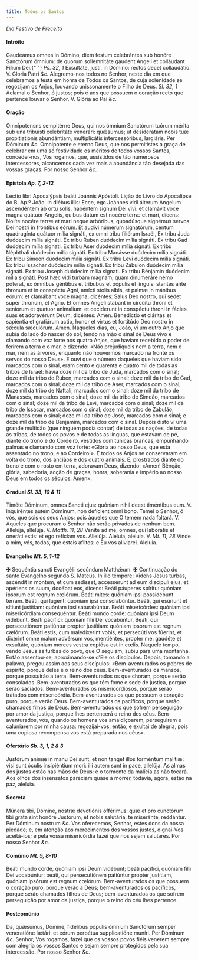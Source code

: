 ```yaml
---
title: Todos os Santos
---
```


<em>Dia Festivo de Preceito</em>

<h4 class="text-center">Intróito</h4>
<div class="grid grid-cols-2 gap-5">
  <span class="text-justify">
    Gaudeámus omnes in Dómino, diem festum celebrántes sub honóre Sanctórum
    ómnium: de quorum sollemnitáte gaudent Angeli et colláudant Fílium Dei.{" "}
    <em>Ps. 32, 1</em> Exsultáte, justi, in Dómino: rectos decet collaudátio. V.
    Gloria Patri <em>&c.</em>
  </span>
  <span class="text-justify">
    Alegremo-nos todos no Senhor, neste dia em que celebramos a festa em honra
    de Todos os Santos, de cuja solenidade se regozijam os Anjos, louvando
    unissonamente o Filho de Deus. <em>Sl. 32, 1</em> Aclamai o Senhor, ó
    justos; pois é aos que possuem o coração recto que pertence louvar o Senhor.
    V. Glória ao Pai <em>&c.</em>
  </span>
</div>

<h4 class="text-center">Oração</h4>
<div class="grid grid-cols-2 gap-5">
  <span class="text-justify">
    Omnípotensns sempitérne Deus, qui nos ómnium Sanctórum tuórum mérita sub una
    tribuísti celebritáte venerári: quǽsumus; ut desiderátam nobis tuæ
    propitiatiónis abundántiam, multiplicátis intercessóribus, largiáris. Per
    Dóminum <em>&c.</em>
  </span>
  <span class="text-justify">
    Omnipotente e eterno Deus, que nos permitistes a graça de celebrar em uma só
    festividade os méritos de todos vossos Santos, concedei-nos, Vos rogamos,
    que, assistidos de tão numerosos intercessores, alcancemos cada vez mais a
    abundância tão desejada das vossas graças. Por nosso Senhor <em>&c.</em>
  </span>
</div>

<h4 class="text-center">
  Epístola <em>Ap. 7, 2-12</em>
</h4>
<div class="grid grid-cols-2 gap-5">
  <span class="text-justify">
    Léctio libri Apocalýpsis beáti Joánnis Apóstoli.
  </span>
  <span class="text-justify">
    Lição do Livro do Apocalipse do B. Ap.º João.
  </span>
  <span class="text-justify">
    In diébus illis: Ecce, ego Joánnes vidi álterum Angelum ascendéntem ab ortu
    solis, habéntem signum Dei vivi: et clamávit voce magna quátuor Angelis,
    quibus datum est nocére terræ et mari, dicens: Nolíte nocére terræ et mari
    neque arbóribus, quoadúsque signémus servos Dei nostri in fróntibus eórum.
    Et audívi númerum signatórum, centum quadragínta quátuor mília signáti, ex
    omni tribu filiórum Israël, Ex tribu Juda duódecim mília signáti. Ex tribu
    Ruben duódecim mília signáti. Ex tribu Gad duódecim mília signati. Ex tribu
    Aser duódecim mília signáti. Ex tribu Néphthali duódecim mília signáti. Ex
    tribu Manásse duódecim mília signáti. Ex tribu Símeon duódecim mília
    signáti. Ex tribu Levi duódecim mília signáti. Ex tribu Issachar duódecim
    mília signati. Ex tribu Zábulon duódecim mília signáti. Ex tribu Joseph
    duódecim mília signati. Ex tribu Bénjamin duódecim mília signáti. Post hæc
    vidi turbam magnam, quam dinumeráre nemo póterat, ex ómnibus géntibus et
    tríbubus et pópulis et linguis: stantes ante thronum et in conspéctu Agni,
    amícti stolis albis, et palmæ in mánibus eórum: et clamábant voce magna,
    dicéntes: Salus Deo nostro, qui sedet super thronum, et Agno. Et omnes
    Angeli stabant in circúitu throni et seniorum et quatuor animalium: et
    ceciderunt in conspéctu throni in fácies suas et adoravérunt Deum, dicéntes:
    Amen. Benedíctio et cláritas et sapiéntia et gratiárum actio, honor et
    virtus et fortitúdo Deo nostro in sǽcula sæculórum. Amen.
  </span>
  <span class="text-justify">
    Naqueles dias, eu, João, vi um outro Anjo que subia do lado do nascer do
    sol, tendo na mão o sinal de Deus vivo e clamando com voz forte aos quatro
    Anjos, que haviam recebido o poder de ferirem a terra e o mar, e dizendo:
    «Não prejudiqueis nem a terra, nem o mar, nem as árvores, enquanto não
    houvermos marcado na fronte os servos do nosso Deus». E ouvi que o número
    daqueles que haviam sido marcados com o sinal, eram cento e quarenta e
    quatro mil de todas as tribos de Israel: havia doze mil da tribo de Judá,
    marcados com o sinal; doze mil da tribo de Ruben, marcados com o sinal; doze
    mil da tribo de Gad, marcados com o sinal; doze mil da tribo de Aser,
    marcados com o sinal; doze mil da tribo de Naftali, marcados com o sinal;
    doze mil da tribo de Manassés, marcados com o sinal; doze mil da tribo de
    Simeão, marcados com o sinal; doze mil da tribo de Levi, marcados com o
    sinal; doze mil da tribo de Issacar, marcados com o sinal; doze mil da tribo
    de Zabulão, marcados com o sinal; doze mil da tribo de José, marcados com o
    sinal; e doze mil da tribo de Benjamim, marcados com o sinal. Depois disto
    vi uma grande multidão (que ninguém podia contar) de todas as nações, de
    todas as tribos, de todos os povos e de todas as línguas, que estavam de pé,
    diante do trono e do Cordeiro, vestidos com túnicas brancas, empunhando
    palmas e clamando com voz forte: «Glória ao nosso Deus, que está assentado
    no trono, e ao Cordeiro!». E todos os Anjos se conservaram em volta do
    trono, dos anciãos e dos quatro animais. E, prostrados diante do trono e com
    o rosto em terra, adoravam Deus, dizendo: «Amen! Bênção, glória, sabedoria,
    acção de graças, honra, soberania e império ao nosso Deus em todos os
    séculos. Amen».
  </span>
</div>

<h4 class="text-center">
  Gradual <em>Sl. 33, 10 & 11</em>
</h4>
<div class="grid grid-cols-2 gap-5">
  <span class="text-justify">
    Timéte Dóminum, omnes Sancti ejus: quóniam nihil deest timéntibus eum. V.
    Inquiréntes autem Dóminum, non defícient omni bono.
  </span>
  <span class="text-justify">
    Temei o Senhor, ó vós, que sois os seus Anjos; pois àqueles que O temem nada
    faltará. V. Aqueles que procuram o Senhor não serão privados de nenhum bem.
  </span>
  <span class="text-justify">
    Allelúja, allelúja. V. <em>Matth. 11, 28</em> Veníte ad me, omnes, qui
    laborátis et oneráti estis: et ego refíciam vos. Allelúja.
  </span>
  <span class="text-justify">
    Aleluia, aleluia. V. <em>Mt. 11, 28</em> Vinde a mim, vós, todos, que estais
    aflitos: e Eu vos aliviarei. Aleluia.
  </span>
</div>

<h4 class="text-center">
  Evangelho <em>Mt. 5, 1-12</em>
</h4>
<div class="grid grid-cols-2 gap-5">
  <span class="text-justify">
    <span class="text-danger">&#10016;</span> Sequéntia sancti Evangélii
    secúndum Matthǽum.
  </span>
  <span class="text-justify">
    <span class="text-danger">&#10016;</span> Continuação do santo Evangelho
    segundo S. Mateus.
  </span>
  <span class="text-justify">
    In illo témpore: Videns Jesus turbas, ascéndit in montem, et cum sedísset,
    accessérunt ad eum discípuli ejus, et apériens os suum, docébat eos, dicens:
    Beáti páuperes spíritu: quóniam ipsorum est regnum cœlórum. Beáti mites:
    quóniam ipsi possidébunt terram. Beáti, qui lugent: quóniam ipsi
    consolabúntur. Beáti, qui esúriunt et sítiunt justítiam: quóniam ipsi
    saturabúntur. Beáti misericórdes: quóniam ipsi misericórdiam consequéntur.
    Beáti mundo corde: quóniam ipsi Deum vidébunt. Beáti pacífici: quóniam fílii
    Dei vocabúntur. Beáti, qui persecutiónem patiúntur propter justítiam:
    quóniam ipsorum est regnum cælórum. Beáti estis, cum maledíxerint vobis, et
    persecúti vos fúerint, et dixérint omne malum advérsum vos, mentiéntes,
    propter me: gaudéte et exsultáte, quóniam merces vestra copiósa est in
    cœlis.
  </span>
  <span class="text-justify">
    Naquele tempo, vendo Jesus as turbas do povo, que O seguiam, subiu para uma
    montanha. Então assentou-se, aproximando-se d’Ele os discípulos. Depois,
    tomando a palavra, pregou assim aos seus discípulos: «Bem-aventurados os
    pobres de espírito, porque deles é o reino dos céus. Bem-aventurados os
    mansos, porque possuirão a terra. Bem-aventurados os que choram, porque
    serão consolados. Bem-aventurados os que têm fome e sede de justiça, porque
    serão saciados. Bem-aventurados os misericordiosos, porque serão tratados
    com misericórdia. Bem-aventurados os que possuem o coração puro, porque
    verão Deus. Bem-aventurados os pacíficos, porque serão chamados filhos de
    Deus. Bem-aventurados os que sofrem perseguição por amor da justiça, porque
    lhes pertencerá o reino dos céus. Bem-aventurados, vós, quando os homens vos
    amaldiçoarem, perseguirem e caluniarem por minha causa: regozijai-vos,
    então, e exultai de alegria, pois uma copiosa recompensa vos está preparada
    nos céus».
  </span>
</div>

<h4 class="text-center">
  Ofertório <em>Sb. 3, 1, 2 & 3</em>
</h4>
<div class="grid grid-cols-2 gap-5">
  <span class="text-justify">
    Justórum ánimæ in manu Dei sunt, et non tanget illos torméntum malítiæ: visi
    sunt óculis insipiéntium mori: illi autem sunt in pace, allelúja.
  </span>
  <span class="text-justify">
    As almas dos justos estão nas mãos de Deus: e o tormento da malícia as não
    tocará. Aos olhos dos insensatos pareciam quase a morrer, todavia, agora,
    estão na paz, aleluia.
  </span>
</div>

<h4 class="text-center">Secreta</h4>
<div class="grid grid-cols-2 gap-5">
  <span class="text-justify">
    Múnera tibi, Dómine, nostræ devotiónis offérimus: quæ et pro cunctórum tibi
    grata sint honóre Justórum, et nobis salutária, te miseránte, reddántur. Per
    Dóminum nostrum <em>&c.</em>
  </span>
  <span class="text-justify">
    Vos oferecemos, Senhor, estes dons da nossa piedade; e, em atenção aos
    merecimentos dos vossos justos, dignai-Vos aceitá-los; e pela vossa
    misericórdia fazei que nos sejam salutares. Por nosso Senhor <em>&c.</em>
  </span>
</div>

<h4 class="text-center">
  Comúnio <em>Mt. 5, 8-10</em>
</h4>
<div class="grid grid-cols-2 gap-5">
  <span class="text-justify">
    Beáti mundo corde, quóniam ipsi Deum vidébunt; beáti pacífici, quóniam filii
    Dei vocabúntur: beáti, qui persecutiónem patiúntur propter justítiam,
    quóniam ipsórum est regnum cœlórum.
  </span>
  <span class="text-justify">
    Bem-aventurados os que possuem o coração puro, porque verão a Deus;
    bem-aventurados os pacíficos, porque serão chamados filhos de Deus;
    bem-aventurados os que sofrem perseguição por amor da justiça, porque o
    reino do céu lhes pertence.
  </span>
</div>

<h4 class="text-center">Postcomúnio</h4>
<div class="grid grid-cols-2 gap-5">
  <span class="text-justify">
    Da, quǽsumus, Dómine, fidélibus pópulis ómnium Sanctórum semper veneratióne
    lætári: et eórum perpétua supplicatióne muníri. Per Dóminum <em>&c.</em>
  </span>
  <span class="text-justify">
    Senhor, Vos rogamos, fazei que os vossos povos fiéis venerem sempre com
    alegria os vossos Santos e sejam sempre protegidos pela sua intercessão. Por
    nosso Senhor <em>&c.</em>
  </span>
</div>
